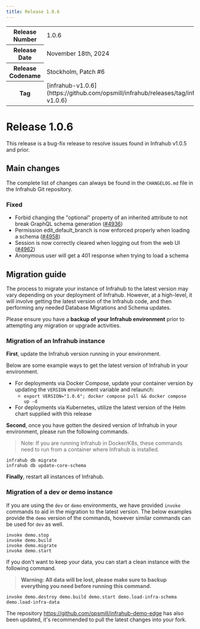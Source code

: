 ```yaml
---
title: Release 1.0.6
---
```

<table>
  <tbody>
    <tr>
      <th>Release Number</th>
      <td>1.0.6</td>
    </tr>
    <tr>
      <th>Release Date</th>
      <td>November 18th, 2024</td>
    </tr>
    <tr>
      <th>Release Codename</th>
      <td>Stockholm, Patch #6</td>
    </tr>
    <tr>
      <th>Tag</th>
      <td>[infrahub-v1.0.6](https://github.com/opsmill/infrahub/releases/tag/infrahub-v1.0.6)</td>
    </tr>
  </tbody>
</table>

# Release 1.0.6

This release is a bug-fix release to resolve issues found in Infrahub v1.0.5 and prior.

## Main changes

The complete list of changes can always be found in the `CHANGELOG.md` file in the Infrahub Git repository.

### Fixed

- Forbid changing the "optional" property of an inherited attribute to not break GraphQL schema generation ([#4936](https://github.com/opsmill/infrahub/issues/4936))
- Permission edit_default_branch is now enforced properly when loading a schema ([#4958](https://github.com/opsmill/infrahub/issues/4958))
- Session is now correctly cleared when logging out from the web UI ([#4962](https://github.com/opsmill/infrahub/issues/4962))
- Anonymous user will get a 401 response when trying to load a schema

## Migration guide

The process to migrate your instance of Infrahub to the latest version may vary depending on your deployment of Infrahub.
However, at a high-level, it will involve getting the latest version of the Infrahub code, and then performing any needed Database Migrations and Schema updates.

Please ensure you have a **backup of your Infrahub environment** prior to attempting any migration or upgrade activities.

### Migration of an Infrahub instance

**First**, update the Infrahub version running in your environment.

Below are some example ways to get the latest version of Infrahub in your environment.

- For deployments via Docker Compose, update your container version by updating the `VERSION` environment variable and relaunch:
  - `export VERSION="1.0.6"; docker compose pull && docker compose up -d`
- For deployments via Kubernetes, utilize the latest version of the Helm chart supplied with this release

**Second**, once you have gotten the desired version of Infrahub in your environment, please run the following commands.

> Note: If you are running Infrahub in Docker/K8s, these commands need to run from a container where Infrahub is installed.

```shell
infrahub db migrate
infrahub db update-core-schema
```

**Finally**, restart all instances of Infrahub.

### Migration of a dev or demo instance

If you are using the `dev` or `demo` environments, we have provided `invoke` commands to aid in the migration to the latest version.
The below examples provide the `demo` version of the commands, however similar commands can be used for `dev` as well.

```shell
invoke demo.stop
invoke demo.build
invoke demo.migrate
invoke demo.start
```

If you don't want to keep your data, you can start a clean instance with the following command.

> **Warning: All data will be lost, please make sure to backup everything you need before running this command.**

```shell
invoke demo.destroy demo.build demo.start demo.load-infra-schema demo.load-infra-data
```

The repository https://github.com/opsmill/infrahub-demo-edge has also been updated, it's recommended to pull the latest changes into your fork.